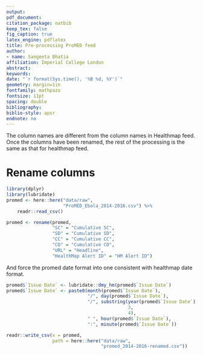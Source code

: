 ```yaml
---
output: 
pdf_document:
citation_package: natbib
keep_tex: false
fig_caption: true
latex_engine: pdflatex
title: Pre-processing ProMED feed
author:
- name: Sangeeta Bhatia
affiliation: Imperial College London
abstract: 
keywords: 
date: "`r format(Sys.time(), '%B %d, %Y')`"
geometry: margin=1in
fontfamily: mathpazo
fontsize: 11pt
spacing: double
bibliography: 
biblio-style: apsr
endnote: no
---
```


The column names are different from the column names in Healthmap
feed. Once the columns have been renamed, the rest of the processing
is the same as that for healthmap feed.

# Rename columns

```r
library(dplyr)
library(lubridate)
promed <- here::here("data/raw",
                     "ProMED_Ebola_2014-2016.csv") %>%
    readr::read_csv()
```



```r

promed <- rename(promed,
                 "SC" = "Cumulative SC",
                 "SD" = "Cumulative SD",
                 "CC" = "Cumulative CC",
                 "CD" = "Cumulative CD",
                 "URL" = "Headline",
                 "HealthMap Alert ID" = "HM Alert ID")
```
And force the promed date format into one consistent with healthmap
date format.

```r
promed$`Issue Date` <- lubridate::dmy_hm(promed$`Issue Date`)
promed$`Issue Date` <- paste0(month(promed$`Issue Date`),
                              "/", day(promed$`Issue Date`),
                              "/", substring(year(promed$`Issue Date`),
                                             3,
                                             4),
                              " ", hour(promed$`Issue Date`),
                              ":", minute(promed$`Issue Date`))
```

```r
readr::write_csv(x = promed,
                 path = here::here("data/raw",
                                   "promed_2014-2016-renamed.csv"))
```

